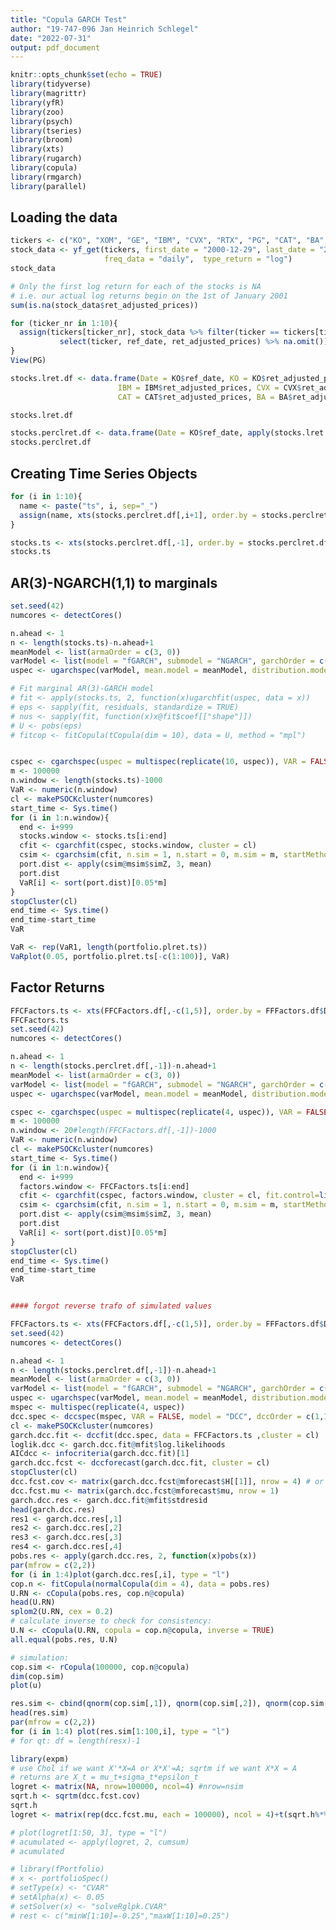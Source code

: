 ---
title: "Copula GARCH Test"
author: "19-747-096 Jan Heinrich Schlegel"
date: "2022-07-31"
output: pdf_document
---

```{r setup, include=FALSE}
knitr::opts_chunk$set(echo = TRUE)
library(tidyverse)
library(magrittr)
library(yfR)
library(zoo)
library(psych)
library(tseries)
library(broom)
library(xts)
library(rugarch)
library(copula)
library(rmgarch)
library(parallel)
```


## Loading the data

```{r}
tickers <- c("KO", "XOM", "GE", "IBM", "CVX", "RTX", "PG", "CAT", "BA", "MRK")
stock_data <- yf_get(tickers, first_date = "2000-12-29", last_date = "2011-12-30", 
                     freq_data = "daily",  type_return = "log")
stock_data

# Only the first log return for each of the stocks is NA
# i.e. our actual log returns begin on the 1st of January 2001
sum(is.na(stock_data$ret_adjusted_prices))

for (ticker_nr in 1:10){
  assign(tickers[ticker_nr], stock_data %>% filter(ticker == tickers[ticker_nr]) %>% 
           select(ticker, ref_date, ret_adjusted_prices) %>% na.omit())
}
View(PG)

stocks.lret.df <- data.frame(Date = KO$ref_date, KO = KO$ret_adjusted_prices, XOM = XOM$ret_adjusted_prices, GE = GE$ret_adjusted_prices,
                        IBM = IBM$ret_adjusted_prices, CVX = CVX$ret_adjusted_prices, RTX = RTX$ret_adjusted_prices, PG = PG$ret_adjusted_prices,
                        CAT = CAT$ret_adjusted_prices, BA = BA$ret_adjusted_prices, MRK = MRK$ret_adjusted_prices)

stocks.lret.df

stocks.perclret.df <- data.frame(Date = KO$ref_date, apply(stocks.lret.df[,-1], 2, function(x)100*x))
stocks.perclret.df
```

## Creating Time Series Objects

```{r}
for (i in 1:10){
  name <- paste("ts", i, sep="_")
  assign(name, xts(stocks.perclret.df[,i+1], order.by = stocks.perclret.df$Date))
}

stocks.ts <- xts(stocks.perclret.df[,-1], order.by = stocks.perclret.df$Date)
stocks.ts

```

## AR(3)-NGARCH(1,1) to marginals
```{r}
set.seed(42)
numcores <- detectCores()

n.ahead <- 1
n <- length(stocks.ts)-n.ahead+1
meanModel <- list(armaOrder = c(3, 0))
varModel <- list(model = "fGARCH", submodel = "NGARCH", garchOrder = c(1,1))
uspec <- ugarchspec(varModel, mean.model = meanModel, distribution.model = "sstd")

# Fit marginal AR(3)-GARCH model
# fit <- apply(stocks.ts, 2, function(x)ugarchfit(uspec, data = x))
# eps <- sapply(fit, residuals, standardize = TRUE)
# nus <- sapply(fit, function(x)x@fit$coef[["shape"]])
# U <- pobs(eps)
# fitcop <- fitCopula(tCopula(dim = 10), data = U, method = "mpl")


cspec <- cgarchspec(uspec = multispec(replicate(10, uspec)), VAR = FALSE, dccOrder = c(1,1), distribution.model = list(copula = c("mvnorm"), method = "ML", time.varying = TRUE))
m <- 100000
n.window <- length(stocks.ts)-1000
VaR <- numeric(n.window)
cl <- makePSOCKcluster(numcores)
start_time <- Sys.time()
for (i in 1:n.window){
  end <- i+999
  stocks.window <- stocks.ts[i:end]
  cfit <- cgarchfit(cspec, stocks.window, cluster = cl)
  csim <- cgarchsim(cfit, n.sim = 1, n.start = 0, m.sim = m, startMethod = "unconditional", cluster = cl)
  port.dist <- apply(csim@msim$simZ, 3, mean)
  port.dist
  VaR[i] <- sort(port.dist)[0.05*m]
}
stopCluster(cl)
end_time <- Sys.time()
end_time-start_time
VaR
```

```{r}
VaR <- rep(VaR1, length(portfolio.plret.ts))
VaRplot(0.05, portfolio.plret.ts[-c(1:100)], VaR)
```

## Factor Returns
```{r}
FFCFactors.ts <- xts(FFCFactors.df[,-c(1,5)], order.by = FFFactors.df$Date)
FFCFactors.ts
set.seed(42)
numcores <- detectCores()

n.ahead <- 1
n <- length(stocks.perclret.df[,-1])-n.ahead+1
meanModel <- list(armaOrder = c(3, 0))
varModel <- list(model = "fGARCH", submodel = "NGARCH", garchOrder = c(1,1))
uspec <- ugarchspec(varModel, mean.model = meanModel, distribution.model = "sstd")

cspec <- cgarchspec(uspec = multispec(replicate(4, uspec)), VAR = FALSE, dccOrder = c(1,1), distribution.model = list(copula = c("mvnorm"), method = "ML", time.varying = TRUE))
m <- 100000
n.window <- 20#length(FFCFactors.df[,-1])-1000
VaR <- numeric(n.window)
cl <- makePSOCKcluster(numcores)
start_time <- Sys.time()
for (i in 1:n.window){
  end <- i+999
  factors.window <- FFCFactors.ts[i:end]
  cfit <- cgarchfit(cspec, factors.window, cluster = cl, fit.control=list(eval.se = FALSE))
  csim <- cgarchsim(cfit, n.sim = 1, n.start = 0, m.sim = m, startMethod = "unconditional", cluster = cl, solver = "solnp")
  port.dist <- apply(csim@msim$simZ, 3, mean)
  port.dist
  VaR[i] <- sort(port.dist)[0.05*m]
}
stopCluster(cl)
end_time <- Sys.time()
end_time-start_time
VaR


#### forgot reverse trafo of simulated values
```

```{r}
FFCFactors.ts <- xts(FFCFactors.df[,-c(1,5)], order.by = FFFactors.df$Date)
set.seed(42)
numcores <- detectCores()

n.ahead <- 1
n <- length(stocks.perclret.df[,-1])-n.ahead+1
meanModel <- list(armaOrder = c(3, 0))
varModel <- list(model = "fGARCH", submodel = "NGARCH", garchOrder = c(1,1))
uspec <- ugarchspec(varModel, mean.model = meanModel, distribution.model = "sstd")
mspec <- multispec(replicate(4, uspec))
dcc.spec <- dccspec(mspec, VAR = FALSE, model = "DCC", dccOrder = c(1,1), distribution =  "mvnorm")
cl <- makePSOCKcluster(numcores)
garch.dcc.fit <- dccfit(dcc.spec, data = FFCFactors.ts ,cluster = cl)
loglik.dcc <- garch.dcc.fit@mfit$log.likelihoods
AICdcc <- infocriteria(garch.dcc.fit)[1]
garch.dcc.fcst <- dccforecast(garch.dcc.fit, cluster = cl)
stopCluster(cl)
dcc.fcst.cov <- matrix(garch.dcc.fcst@mforecast$H[[1]], nrow = 4) # or rcov(garch.dcc.fcst)  
dcc.fcst.mu <- matrix(garch.dcc.fcst@mforecast$mu, nrow = 1)
garch.dcc.res <- garch.dcc.fit@mfit$stdresid
head(garch.dcc.res)
res1 <- garch.dcc.res[,1]
res2 <- garch.dcc.res[,2]
res3 <- garch.dcc.res[,3]
res4 <- garch.dcc.res[,4]
pobs.res <- apply(garch.dcc.res, 2, function(x)pobs(x))
par(mfrow = c(2,2))
for (i in 1:4)plot(garch.dcc.res[,i], type = "l")
cop.n <- fitCopula(normalCopula(dim = 4), data = pobs.res)
U.RN <- cCopula(pobs.res, cop.n@copula)
head(U.RN)
splom2(U.RN, cex = 0.2)
# calculate inverse to check for consistency:
U.N <- cCopula(U.RN, copula = cop.n@copula, inverse = TRUE)
all.equal(pobs.res, U.N)

# simulation:
cop.sim <- rCopula(100000, cop.n@copula)
dim(cop.sim)
plot(u)

res.sim <- cbind(qnorm(cop.sim[,1]), qnorm(cop.sim[,2]), qnorm(cop.sim[,3]), qnorm(cop.sim[,4]))
head(res.sim)
par(mfrow = c(2,2))
for (i in 1:4) plot(res.sim[1:100,i], type = "l")
# for qt: df = length(resx)-1

library(expm)
# use Chol if we want X'*X=A or X*X'=A; sqrtm if we want X*X = A
# returns are X_t = mu_t+sigma_t*epsilon_t
logret <- matrix(NA, nrow=100000, ncol=4) #nrow=nsim
sqrt.h <- sqrtm(dcc.fcst.cov)
sqrt.h
logret <- matrix(rep(dcc.fcst.mu, each = 100000), ncol = 4)+t(sqrt.h%*%t(res.sim))

# plot(logret[1:50, 3], type = "l")
# acumulated <- apply(logret, 2, cumsum)
# acumulated
```

```{r}
# library(fPortfolio)
# x <- portfolioSpec()
# setType(x) <- "CVAR"
# setAlpha(x) <- 0.05
# setSolver(x) <- "solveRglpk.CVAR"
# rest <- c("minW[1:10]=-0.25","maxW[1:10]=0.25")
```

